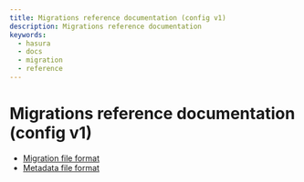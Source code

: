 ```yaml
---
title: Migrations reference documentation (config v1)
description: Migrations reference documentation
keywords:
  - hasura
  - docs
  - migration
  - reference
---
```


# Migrations reference documentation (config v1)

- [Migration file format](/graphql/core/migrations/config-v1/reference/migration-file-format.mdx)
- [Metadata file format](/graphql/core/migrations/config-v1/reference/metadata-file-format.mdx)
